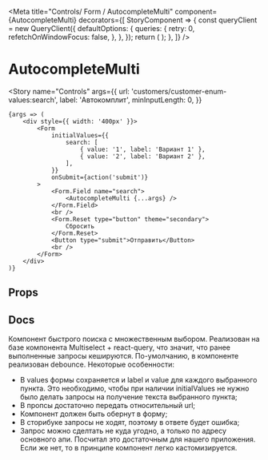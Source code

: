 


<Meta
    title="Controls/ Form / AutocompleteMulti"
    component={AutocompleteMulti}
    decorators={[
        StoryComponent => {
            const queryClient = new QueryClient({
                defaultOptions: {
                    queries: {
                        retry: 0,
                        refetchOnWindowFocus: false,
                    },
                },
            });
            return (
                <QueryClientProvider client={queryClient}>
                    <StoryComponent />
                </QueryClientProvider>
            );
        },
    ]}
/>

# AutocompleteMulti

<Story
    name="Controls"
    args={{
        url: 'customers/customer-enum-values:search',
        label: 'Автокомплит',
        minInputLength: 0,
    }}
>
    {args => (
        <div style={{ width: '400px' }}>
            <Form
                initialValues={{
                    search: [
                        { value: '1', label: 'Вариант 1' },
                        { value: '2', label: 'Вариант 2' },
                    ],
                }}
                onSubmit={action('submit')}
            >
                <Form.Field name="search">
                    <AutocompleteMulti {...args} />
                </Form.Field>
                <br />
                <Form.Reset type="button" theme="secondary">
                    Сбросить
                </Form.Reset>
                <Button type="submit">Отправить</Button>
                <br />
            </Form>
        </div>
    )}
</Story>

## Props

<ArgsTable story="Controls" />

## Docs

Компонент быстрого поиска c множественным выбором. Реализован на базе компонента Multiselect + react-query, что значит, что ранее выполненные запросы кешируются. По-умолчанию, в компоненте реализован debounce.
Некоторые особенности:

-   В values формы сохраняется и label и value для каждого выбранного пункта. Это необходимо, чтобы при наличии initialValues не нужно было делать запросы на получение текста выбранного пункта;
-   В пропсы достаточно передать относительный url;
-   Компонент должен быть обернут в форму;
-   В сторибуке запросы не ходят, поэтому в ответе будет ошибка;
-   Запрос можно сделтать не куда угодно, а только по адресу основного апи. Посчитал это достаточным для нашего приложения. Если же нет, то в принципе компонент легко кастомизируется.
